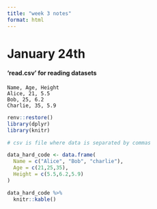 ```yaml
---
title: "week 3 notes"
format: html
---
```


# January 24th

#### 'read.csv' for reading datasets

    Name, Age, Height
    Alice, 21, 5.5
    Bob, 25, 6.2
    Charlie, 35, 5.9

```r
renv::restore()
library(dplyr)
library(knitr)

# csv is file where data is separated by commas

data_hard_code <- data.frame(
  Name = c("Alice", "Bob", "charlie"),
  Age = c(21,25,35),
  Height = c(5.5,6.2,5.9)
)

data_hard_code %>%
  knitr::kable()
```
